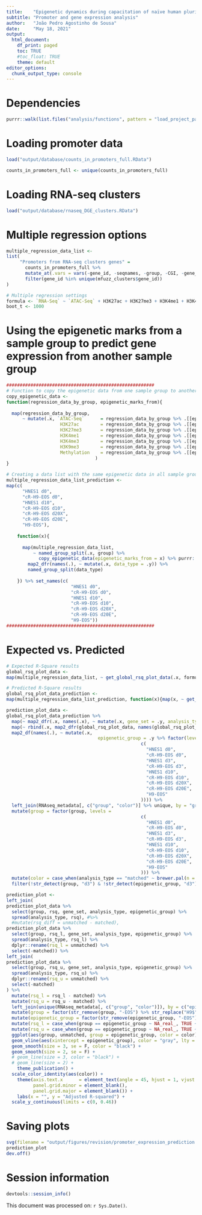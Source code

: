 ```yaml
---
title:    "Epigenetic dynamics during capacitation of naïve human pluripotent stem cells"
subtitle: "Promoter and gene expression analysis"
author:   "João Pedro Agostinho de Sousa"
date:     "May 18, 2021"
output:
  html_document:
    df_print: paged
    toc: TRUE
    #toc_float: TRUE
    theme: default
editor_options:
  chunk_output_type: console
---
```


# Dependencies
```r

purrr::walk(list.files("analysis/functions", pattern = "load_project_packages", full.names = T), source)

```

# Loading promoter data
```r

load("output/database/counts_in_promoters_full.RData")

counts_in_promoters_full <- unique(counts_in_promoters_full)

```
# Loading RNA-seq clusters
```r

load("output/database/rnaseq_DGE_clusters.RData")

```

# Multiple regression options
```r

multiple_regression_data_list <-
list(
     "Promoters from RNA-seq clusters genes" = 
       counts_in_promoters_full %>%
       mutate_at(.vars = vars(-gene_id, -seqnames, -group, -CGI, -gene_biotype), .funs = ~ scales::rescale(.x, to = c(0,1))) %>%
       filter(gene_id %in% unique(mfuzz_clusters$gene_id)) 
)

# Multiple regression settings
formula <- `RNA-Seq` ~ `ATAC-Seq` + H3K27ac + H3K27me3 + H3K4me1 + H3K4me3 + H3K9me3 + Methylation
boot_t <- 1000

```

# Using the epigenetic marks from a sample group to predict gene expression from another sample group
```r

#######################################################
# Function to copy the epigenetic data from one sample group to another
copy_epigenetic_data <- 
function(regression_data_by_group, epigenetic_marks_from){
  
  map(regression_data_by_group,
      ~ mutate(.x, `ATAC-Seq`      = regression_data_by_group %>% .[[epigenetic_marks_from]] %>% .$`ATAC-Seq`,
                    H3K27ac        = regression_data_by_group %>% .[[epigenetic_marks_from]] %>% .$H3K27ac,
                    H3K27me3       = regression_data_by_group %>% .[[epigenetic_marks_from]] %>% .$H3K27me3,
                    H3K4me1        = regression_data_by_group %>% .[[epigenetic_marks_from]] %>% .$H3K4me1,
                    H3K4me3        = regression_data_by_group %>% .[[epigenetic_marks_from]] %>% .$H3K4me3,
                    H3K9me3        = regression_data_by_group %>% .[[epigenetic_marks_from]] %>% .$H3K9me3,
                    Methylation    = regression_data_by_group %>% .[[epigenetic_marks_from]] %>% .$Methylation) 
                                 )
}

# Creating a data list with the same epigenetic data in all sample groups
multiple_regression_data_list_prediction <- 
map(c(
      "HNES1 d0",
      "cR-H9-EOS d0",
      "HNES1 d10",
      "cR-H9-EOS d10",
      "cR-H9-EOS d20X", 
      "cR-H9-EOS d20E",
      "H9-EOS"),
    
    function(x){
      
      map(multiple_regression_data_list,
          ~ named_group_split(.x, group) %>%
            copy_epigenetic_data(epigenetic_marks_from = x) %>% purrr::reduce(rbind)) %>%
        map2_dfr(names(.), ~ mutate(.x, data_type = .y)) %>%
        named_group_split(data_type)
      
    }) %>% set_names(c(
                        "HNES1 d0",
                        "cR-H9-EOS d0",
                        "HNES1 d10",
                        "cR-H9-EOS d10",
                        "cR-H9-EOS d20X", 
                        "cR-H9-EOS d20E",
                        "H9-EOS"))
#######################################################

```

# Expected vs. Predicted
```r

# Expected R-Square results
global_rsq_plot_data <- 
map(multiple_regression_data_list, ~ get_global_rsq_plot_data(.x, formula, boot_t))

# Predicted R-Square results
global_rsq_plot_data_prediction <- 
map(multiple_regression_data_list_prediction, function(x){map(x, ~ get_global_rsq_plot_data(.x, formula, boot_t))})

prediction_plot_data <- 
global_rsq_plot_data_prediction %>%
  map(~ map2_dfr(.x, names(.x), ~ mutate(.x, gene_set = .y, analysis_type = "unmatched"))) %>%
  map(~ rbind(.x, map2_dfr(global_rsq_plot_data, names(global_rsq_plot_data), ~ mutate(.x, gene_set = .y, analysis_type = "matched")))) %>% 
  map2_df(names(.), ~ mutate(.x,
                                  epigenetic_group = .y %>% factor(levels =
                                                  c(
                                                    "HNES1 d0",
                                                    "cR-H9-EOS d0",
                                                    "HNES1 d3",
                                                    "cR-H9-EOS d3",
                                                    "HNES1 d10",
                                                    "cR-H9-EOS d10",
                                                    "cR-H9-EOS d20X", 
                                                    "cR-H9-EOS d20E",
                                                    "H9-EOS"
                                                  )))) %>% 
  left_join(RNAseq_metadata[, c("group", "color")] %>% unique, by = "group") %>%
  mutate(group = factor(group, levels =
                                                  c(
                                                    "HNES1 d0",
                                                    "cR-H9-EOS d0",
                                                    "HNES1 d3",
                                                    "cR-H9-EOS d3",
                                                    "HNES1 d10",
                                                    "cR-H9-EOS d10",
                                                    "cR-H9-EOS d20X", 
                                                    "cR-H9-EOS d20E",
                                                    "H9-EOS"
                                                  ))) %>% 
  mutate(color = case_when(analysis_type == "matched" ~ brewer.pal(n = 9, name = "Greens")[6], TRUE ~ brewer.pal(n = 9, name = "Reds")[6])) %>% 
  filter(!str_detect(group, "d3") & !str_detect(epigenetic_group, "d3"))

prediction_plot <- 
left_join(
prediction_plot_data %>% 
  select(group, rsq, gene_set, analysis_type, epigenetic_group) %>% 
  spread(analysis_type, rsq), #%>% 
  #mutate(rsq_diff = unmatched - matched),
prediction_plot_data %>% 
  select(group, rsq_l, gene_set, analysis_type, epigenetic_group) %>% 
  spread(analysis_type, rsq_l) %>% 
  dplyr::rename(rsq_l = unmatched) %>% 
  select(-matched)) %>% 
left_join(
prediction_plot_data %>% 
  select(group, rsq_u, gene_set, analysis_type, epigenetic_group) %>% 
  spread(analysis_type, rsq_u) %>% 
  dplyr::rename(rsq_u = unmatched) %>% 
  select(-matched)
) %>% 
  mutate(rsq_l = rsq_l - matched) %>% 
  mutate(rsq_u = rsq_u - matched) %>% 
  left_join(unique(RNAseq_metadata[, c("group", "color")]), by = c("epigenetic_group" = "group")) %>% 
  mutate(group = factor(str_remove(group, "-EOS") %>% str_replace("H9$", "H9 Primed"), levels = c("HNES1 d0", "cR-H9 d0", "HNES1 d10", "cR-H9 d10", "cR-H9 d20X", "cR-H9 d20E", "H9 Primed"))) %>% 
  mutate(epigenetic_group = factor(str_remove(epigenetic_group, "-EOS") %>% str_replace("H9$", "H9 Primed"), levels = c("HNES1 d0", "cR-H9 d0", "HNES1 d10", "cR-H9 d10", "cR-H9 d20X", "cR-H9 d20E", "H9 Primed"))) %>%
  mutate(rsq_l = case_when(group == epigenetic_group ~ NA_real_, TRUE ~ rsq_l)) %>%
  mutate(rsq_u = case_when(group == epigenetic_group ~ NA_real_, TRUE ~ rsq_u)) %>% 
  ggplot(aes(group, unmatched, group = epigenetic_group, color = color)) +
  geom_vline(aes(xintercept = epigenetic_group), color = "gray", lty = 2) +
  geom_smooth(size = 3, se = F, color = "black") +
  geom_smooth(size = 2, se = F) +
  # geom_line(size = 3, color = "black") +
  # geom_line(size = 2) +
	theme_publication() +
  scale_color_identity(aes(color)) +
	theme(axis.text.x      = element_text(angle = 45, hjust = 1, vjust = 1), 
	      panel.grid.minor = element_blank(), 
	      panel.grid.major = element_blank()) +
	labs(x = "", y = "Adjusted R-squared") +
  scale_y_continuous(limits = c(0, 0.46))

```

# Saving plots
```r

svg(filename = "output/figures/revision/promoter_expression_prediction.svg", width = 3.5, height = 3.5)
prediction_plot
dev.off()

```

# Session information
```r

devtools::session_info()

```

This document was processed on: `r Sys.Date()`.
